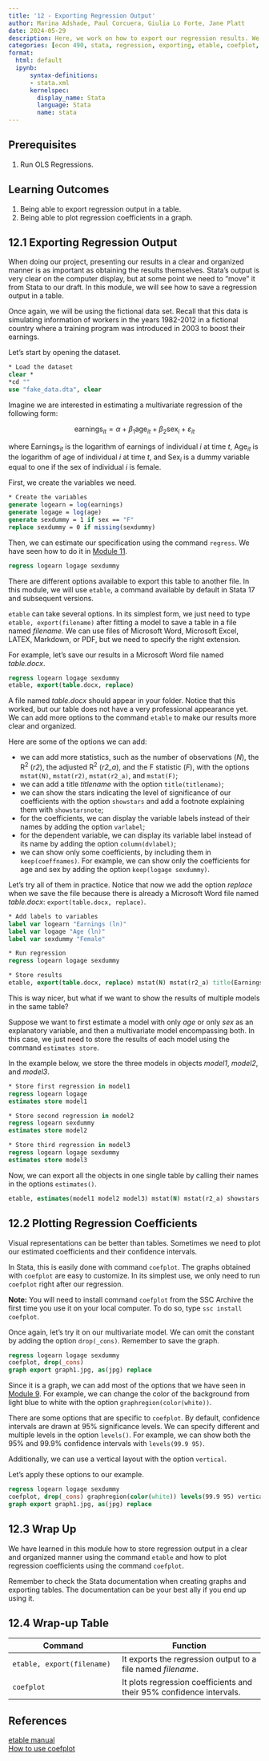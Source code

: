 ```yaml
---
title: '12 - Exporting Regression Output'
author: Marina Adshade, Paul Corcuera, Giulia Lo Forte, Jane Platt
date: 2024-05-29
description: Here, we work on how to export our regression results. We introduce some commands to make our regression results look professional and to present our coefficients in a meaningful manner. 
categories: [econ 490, stata, regression, exporting, etable, coefplot, visualization]
format: 
  html: default
  ipynb:
      syntax-definitions: 
      - stata.xml
      kernelspec: 
        display_name: Stata
        language: Stata
        name: stata
---
```


## Prerequisites

1. Run OLS Regressions.

## Learning Outcomes

1. Being able to export regression output in a table. 
2. Being able to plot regression coefficients in a graph.


## 12.1 Exporting Regression Output

When doing our project, presenting our results in a clear and organized manner is as important as obtaining the results themselves. Stata's output is very clear on the computer display, but at some point we need to "move" it from Stata to our draft. In this module, we will see how to save a regression output in a table.

Once again, we will be using the fictional data set. Recall that this data is simulating information of workers in the years 1982-2012 in a fictional country where a training program was introduced in 2003 to boost their earnings.

Let's start by opening the dataset.

```stata
* Load the dataset
clear *
*cd ""
use "fake_data.dta", clear
```

Imagine we are interested in estimating a multivariate regression of the following form:

$$
\text{earnings}_{it} = \alpha + \beta_1 \text{age}_{it} + \beta_2 \text{sex}_i + \varepsilon_{it}
$$

where $\text{Earnings}_{it}$ is the logarithm of earnings of individual $i$ at time $t$, $\text{Age}_{it}$ is the logarithm of age of individual $i$ at time $t$, and $\text{Sex}_i$ is a dummy variable equal to one if the sex of individual $i$ is female.

First, we create the variables we need.

```stata
* Create the variables
generate logearn = log(earnings)
generate logage = log(age)
generate sexdummy = 1 if sex == "F"
replace sexdummy = 0 if missing(sexdummy)
```

Then, we can estimate our specification using the command `regress`. We have seen how to do it in [Module 11](https://comet.arts.ubc.ca/docs/Research/econ490-stata/11_Linear_Reg.html). 

```stata
regress logearn logage sexdummy
```

There are different options available to export this table to another file. In this module, we will use `etable`, a command available by default in Stata 17 and subsequent versions.

`etable` can take several options. In its simplest form, we just need to type `etable, export(filename)` after fitting a model to save a table in a file named *filename*. We can use files of Microsoft Word, Microsoft Excel, LATEX, Markdown, or PDF, but we need to specify the right extension.

For example, let's save our results in a Microsoft Word file named *table.docx*.

```stata
regress logearn logage sexdummy
etable, export(table.docx, replace)
```

A file named *table.docx* should appear in your folder. Notice that this worked, but our table does not have a very professional appearance yet. We can add more options to the command `etable` to make our results more clear and organized.

Here are some of the options we can add:

- we can add more statistics, such as the number of observations (*N*), the R$^2$ (*r2*), the adjusted R$^2$ (*r2_a*), and the F statistic (*F*), with the options `mstat(N)`, `mstat(r2)`, `mstat(r2_a)`, and `mstat(F)`; 
- we can add a title *titlename* with the option `title(titlename)`;
- we can show the stars indicating the level of significance of our coefficients with the option `showstars` and add a footnote explaining them with `showstarsnote`;
- for the coefficients, we can display the variable labels instead of their names by adding the option `varlabel`;
- for the dependent variable, we can display its variable label instead of its name by adding the option `column(dvlabel)`;
- we can show only some coefficients, by including them in `keep(coeffnames)`. For example, we can show only the coefficients for age and sex by adding the option `keep(logage sexdummy)`.

Let's try all of them in practice. Notice that now we add the option *replace* when we save the file because there is already a Microsoft Word file named *table.docx*: `export(table.docx, replace)`.

```stata
* Add labels to variables
label var logearn "Earnings (ln)"
label var logage "Age (ln)"
label var sexdummy "Female"

* Run regression
regress logearn logage sexdummy

* Store results
etable, export(table.docx, replace) mstat(N) mstat(r2_a) title(Earnings) showstars showstarsnote keep(logage sexdummy) varlabel column(dvlabel)
```

This is way nicer, but what if we want to show the results of multiple models in the same table?

Suppose we want to first estimate a model with only *age* or only *sex* as an explanatory variable, and then a multivariate model encompassing both. In this case, we just need to store the results of each model using the command `estimates store`.

In the example below, we store the three models in objects *model1*, *model2*, and *model3*.

```stata
* Store first regression in model1
regress logearn logage
estimates store model1

* Store second regression in model2
regress logearn sexdummy
estimates store model2

* Store third regression in model3
regress logearn logage sexdummy
estimates store model3
```

Now, we can export all the objects in one single table by calling their names in the options `estimates()`.

```stata
etable, estimates(model1 model2 model3) mstat(N) mstat(r2_a) showstars showstarsnote varlabel column(dvlabel) export(table.docx, replace)
```

## 12.2 Plotting Regression Coefficients

Visual representations can be better than tables. Sometimes we need to plot our estimated coefficients and their confidence intervals. 

In Stata, this is easily done with command `coefplot`. The graphs obtained with `coefplot` are easy to customize. In its simplest use, we only need to run `coefplot` right after our regression.

<div class="alert alert-info">

**Note:** You will need to install command `coefplot` from the SSC Archive the first time you use it on your local computer. To do so, type `ssc install coefplot`. </div>

Once again, let's try it on our multivariate model. We can omit the constant by adding the option `drop(_cons)`. Remember to save the graph.

```stata
regress logearn logage sexdummy
coefplot, drop(_cons)
graph export graph1.jpg, as(jpg) replace
```

Since it is a graph, we can add most of the options that we have seen in [Module 9](https://comet.arts.ubc.ca/docs/Research/econ490-stata/09_Stata_Graphs.html). For example, we can change the color of the background from light blue to white with the option `graphregion(color(white))`.

There are some options that are specific to `coefplot`. By default, confidence intervals are drawn at 95% significance levels. We can specify different and multiple levels in the option `levels()`. For example, we can show both the 95% and 99.9% confidence intervals with `levels(99.9 95)`. 

Additionally, we can use a vertical layout with the option `vertical`.

Let's apply these options to our example.

```stata
regress logearn logage sexdummy
coefplot, drop(_cons) graphregion(color(white)) levels(99.9 95) vertical
graph export graph1.jpg, as(jpg) replace
```

## 12.3 Wrap Up

We have learned in this module how to store regression output in a clear and organized manner using the command `etable` and how to plot regression coefficients using the command `coefplot`.

Remember to check the Stata documentation when creating graphs and exporting tables. The documentation can be your best ally if you end up using it.

## 12.4 Wrap-up Table

|Command| Function|
|-------|---------|
|`etable, export(filename)`|It exports the regression output to a file named *filename*.|
|`coefplot`|It plots regression coefficients and their 95% confidence intervals.|

## References 

[etable manual](https://www.stata.com/manuals/retable.pdf) <br>
[How to use coefplot](https://repec.sowi.unibe.ch/stata/coefplot/getting-started.html) <br>


